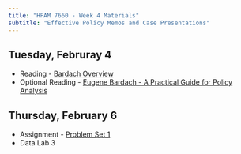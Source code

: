 ```yaml
---
title: "HPAM 7660 - Week 4 Materials"
subtitle: "Effective Policy Memos and Case Presentations"
---
```


## Tuesday, Februray 4

- Reading - [Bardach Overview](/materials/Readings/Bardach_Reference.pdf)
- Optional Reading - [Eugene Bardach - A Practical Guide for Policy Analysis](https://justicepolicynetwork.com/wp-content/uploads/2021/03/Bardachs-Eightfold-Path-1.pdf)

## Thursday, February 6

- Assignment - [Problem Set 1](/assignments/Problem Sets/problem_set_1.qmd)
- Data Lab 3
